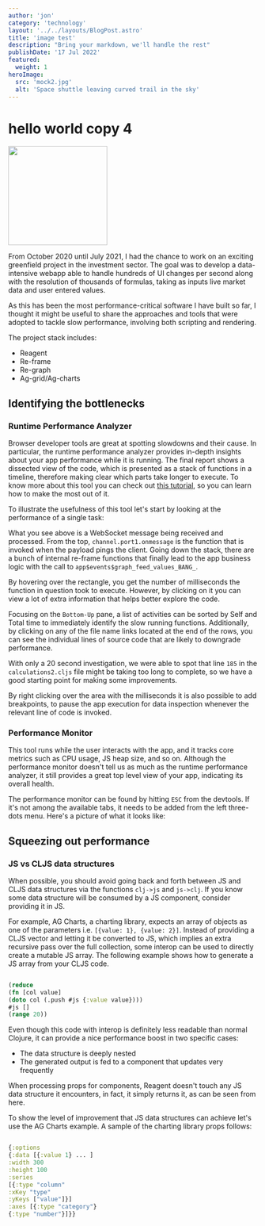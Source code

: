 ```yaml
---
author: 'jon'
category: 'technology'
layout: '../../layouts/BlogPost.astro'
title: 'image test'
description: "Bring your markdown, we'll handle the rest"
publishDate: '17 Jul 2022'
featured:
  weight: 1
heroImage:
  src: 'mock2.jpg'
  alt: 'Space shuttle leaving curved trail in the sky'
---
```



# hello world copy 4

<Image src={hero} width='200' />

From October 2020 until July 2021, I had the chance to work on an exciting greenfield project in the investment sector. The goal was to develop a data-intensive webapp able to handle hundreds of UI changes per second along with the resolution of thousands of formulas, taking as inputs live market data and user entered values.

As this has been the most performance-critical software I have built so far, I thought it might be useful to share the approaches and tools that were adopted to tackle slow performance, involving both scripting and rendering.

The project stack includes:

- Reagent
- Re-frame
- Re-graph
- Ag-grid/Ag-charts

## Identifying the bottlenecks

### Runtime Performance Analyzer

Browser developer tools are great at spotting slowdowns and their cause. In particular, the runtime performance analyzer provides in-depth insights about your app performance while it is running. The final report shows a dissected view of the code, which is presented as a stack of functions in a timeline, therefore making clear which parts take longer to execute. To know more about this tool you can check out [this tutorial](https://developer.chrome.com/docs/devtools/evaluate-performance/), so you can learn how to make the most out of it.

To illustrate the usefulness of this tool let's start by looking at the performance of a single task:

What you see above is a WebSocket message being received and processed. From the top, `channel.port1.onmessage` is the function that is invoked when the payload pings the client. Going down the stack, there are a bunch of internal re-frame functions that finally lead to the app business logic with the call to `app$events$graph_feed_values_BANG_`.

By hovering over the rectangle, you get the number of milliseconds the function in question took to execute. However, by clicking on it you can view a lot of extra information that helps better explore the code.

Focusing on the `Bottom-Up` pane, a list of activities can be sorted by Self and Total time to immediately identify the slow running functions. Additionally, by clicking on any of the file name links located at the end of the rows, you can see the individual lines of source code that are likely to downgrade performance.

With only a 20 second investigation, we were able to spot that line `185` in the `calculations2.cljs` file might be taking too long to complete, so we have a good starting point for making some improvements.

By right clicking over the area with the milliseconds it is also possible to add breakpoints, to pause the app execution for data inspection whenever the relevant line of code is invoked.

### Performance Monitor

This tool runs while the user interacts with the app, and it tracks core metrics such as CPU usage, JS heap size, and so on. Although the performance monitor doesn't tell us as much as the runtime performance analyzer, it still provides a great top level view of your app, indicating its overall health.

The performance monitor can be found by hitting `ESC` from the devtools. If it's not among the available tabs, it needs to be added from the left three-dots menu. Here's a picture of what it looks like:

## Squeezing out performance

### JS vs CLJS data structures

When possible, you should avoid going back and forth between JS and CLJS data structures via the functions `clj->js` and `js->clj`. If you know some data structure will be consumed by a JS component, consider providing it in JS.

For example, AG Charts, a charting library, expects an array of objects as one of the parameters i.e. `[{value: 1}, {value: 2}]`. Instead of providing a CLJS vector and letting it be converted to JS, which implies an extra recursive pass over the full collection, some interop can be used to directly create a mutable JS array. The following example shows how to generate a JS array from your CLJS code.

```clojure

(reduce
(fn [col value]
(doto col (.push #js {:value value})))
#js []
(range 20))
```

Even though this code with interop is definitely less readable than normal Clojure, it can provide a nice performance boost in two specific cases:

- The data structure is deeply nested
- The generated output is fed to a component that updates very frequently

When processing props for components, Reagent doesn't touch any JS data structure it encounters, in fact, it simply returns it, as can be seen from here.

To show the level of improvement that JS data structures can achieve let's use the AG Charts example. A sample of the charting library props follows:

```clojure

{:options
{:data [{:value 1} ... ]
:width 300
:height 100
:series
[{:type "column"
:xKey "type"
:yKeys ["value"]}]
:axes [{:type "category"}
{:type "number"}]}}

```

